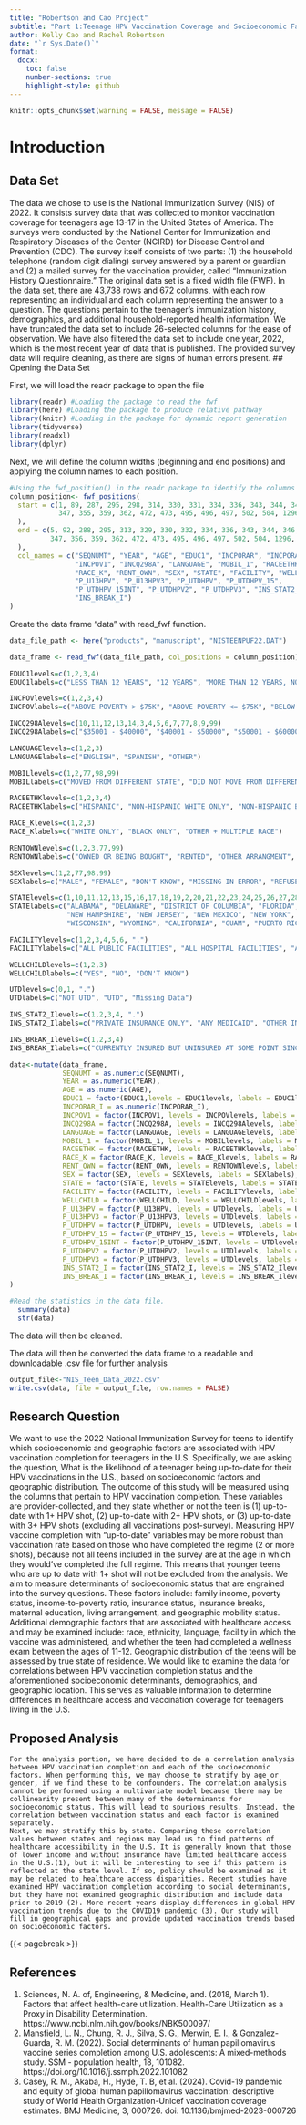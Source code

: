 ```yaml
---
title: "Robertson and Cao Project"
subtitle: "Part 1:Teenage HPV Vaccination Coverage and Socioeconomic Factors"
author: Kelly Cao and Rachel Robertson
date: "`r Sys.Date()`"
format:
  docx:
    toc: false
    number-sections: true
    highlight-style: github
---
```

```r
knitr::opts_chunk$set(warning = FALSE, message = FALSE)
```
# Introduction
## Data Set
  The data we chose to use is the National Immunization Survey (NIS) of 2022. It consists survey data that was collected to monitor vaccination coverage for teenagers age 13-17 in the United States of America. The surveys were conducted by the National Center for Immunization and Respiratory Diseases of the Center (NCIRD) for Disease Control and Prevention (CDC). The survey itself consists of two parts: (1) the household telephone (random digit dialing) survey answered by a parent or guardian and (2) a mailed survey for the vaccination provider, called “Immunization History Questionnaire.”
  The original data set is a fixed width file (FWF). In the data set, there are 43,738 rows and 672 columns, with each row representing an individual and each column representing the answer to a question. The questions pertain to the teenager’s immunization history, demographics, and additional household-reported health information. 
We have truncated the data set to include 26-selected columns for the ease of observation. We have also filtered the data set to include one year, 2022, which is the most recent year of data that is published. The provided survey data will require cleaning, as there are signs of human errors present. 
## Opening the Data Set

First, we will load the readr package to open the file
```r
library(readr) #Loading the package to read the fwf
library(here) #Loading the package to produce relative pathway
library(knitr) #Loading in the package for dynamic report generation
library(tidyverse)
library(readxl)
library(dplyr)
```


Next, we will define the column widths (beginning and end positions) and applying the column names to each position.
```r
#Using the fwf_position() in the readr package to identify the columns widths
column_position<- fwf_positions(
  start = c(1, 89, 287, 295, 298, 314, 330, 331, 334, 336, 343, 344, 345,
            347, 355, 359, 362, 472, 473, 495, 496, 497, 502, 504, 1296, 1297
  ),
  end = c(5, 92, 288, 295, 313, 329, 330, 332, 334, 336, 343, 344, 346,
          347, 356, 359, 362, 472, 473, 495, 496, 497, 502, 504, 1296, 1297
  ),
  col_names = c("SEQNUMT", "YEAR", "AGE", "EDUC1", "INCPORAR", "INCPORAR_I", 
                "INCPOV1", "INCQ298A", "LANGUAGE", "MOBIL_1", "RACEETHK", 
                "RACE_K", "RENT_OWN", "SEX", "STATE", "FACILITY", "WELLCHILD", 
                "P_U13HPV", "P_U13HPV3", "P_UTDHPV", "P_UTDHPV_15", 
                "P_UTDHPV_15INT", "P_UTDHPV2", "P_UTDHPV3", "INS_STAT2_I", 
                "INS_BREAK_I")
)

```


Create the data frame "data" with read_fwf function. 
```r
data_file_path <- here("products", "manuscript", "NISTEENPUF22.DAT")

data_frame <- read_fwf(data_file_path, col_positions = column_position)

```

```r
EDUC1levels=c(1,2,3,4)
EDUC1labels=c("LESS THAN 12 YEARS", "12 YEARS", "MORE THAN 12 YEARS, NON-COLLEGE GRAD", "COLLEGE GRADUATE")

INCPOVlevels=c(1,2,3,4)
INCPOVlabels=c("ABOVE POVERTY > $75K", "ABOVE POVERTY <= $75K", "BELOW POVERTY", "UNKNOWN")

INCQ298Alevels=c(10,11,12,13,14,3,4,5,6,7,77,8,9,99)
INCQ298Alabels=c("$35001 - $40000", "$40001 - $50000", "$50001 - $60000", "$60001 - $75000", "$75001+", "$0 - $7500", "$7501 - $10000", "$10001 - $17500", "$17501 - $20000", "$20001 - $25000", "DON'T KNOW", "$25001 - $30000", "$30001 - $35000", "REFUSED")

LANGUAGElevels=c(1,2,3)
LANGUAGElabels=c("ENGLISH", "SPANISH", "OTHER")

MOBILlevels=c(1,2,77,98,99)
MOBILlabels=c("MOVED FROM DIFFERENT STATE", "DID NOT MOVE FROM DIFFERENT STATE", "DON'T KNOW", "MISSING IN ERROR", "REFUSED")

RACEETHKlevels=c(1,2,3,4)
RACEETHKlabels=c("HISPANIC", "NON-HISPANIC WHITE ONLY", "NON-HISPANIC BLACK ONLY", "NON-HISPANIC OTHER + MULTIPLE RACE")

RACE_Klevels=c(1,2,3)
RACE_Klabels=c("WHITE ONLY", "BLACK ONLY", "OTHER + MULTIPLE RACE")

RENTOWNlevels=c(1,2,3,77,99)
RENTOWNlabels=c("OWNED OR BEING BOUGHT", "RENTED", "OTHER ARRANGMENT", "DON'T KNOW", "REFUSED")

SEXlevels=c(1,2,77,98,99)
SEXlabels=c("MALE", "FEMALE", "DON'T KNOW", "MISSING IN ERROR", "REFUSED")

STATElevels=c(1,10,11,12,13,15,16,17,18,19,2,20,21,22,23,24,25,26,27,28,29,30,31,32,33,34,35,36,37,38,39,4,40,41,42,44,45,46,47,48,49,5,50,51,53,54,55,56,6,66,72,78,8,9)
STATElabels=c("ALABAMA", "DELAWARE", "DISTRICT OF COLUMBIA", "FLORIDA", "GEORGIA", "HAWAII", "IDAHO", "ILLINOIS", "INDIANA", "IOWA", "ALASKA", "KANSAS", "KENTUCKY", "LOUISIANA", "MAINE", "MARYLAND", "MASSACHUSETTS", "MICHIGAN", "MINNESOTA", "MISSISSIPPI", "MISSOURI", "MONTANA", "NEBRASKA", "NEVADA",
              "NEW HAMPSHIRE", "NEW JERSEY", "NEW MEXICO", "NEW YORK", "NORTH CAROLINA", "NORTH DAKOTA", "OHIO", "ARIZONA", "OKLAHOMA", "OREGON", "PENNSYLVANIA", "RHODE ISLAND", "SOUTH CAROLINA", "SOUTH DAKOTA", "TENNESSEE", "TEXAS", "UTAH", "ARKANSAS", "VERMONT", "VIRGINIA", "WASHINGTON", "WEST VIRGINIA",
              "WISCONSIN", "WYOMING", "CALIFORNIA", "GUAM", "PUERTO RICO", "U.S. VIRGIN ISLANDS", "COLORADO", "CONNECTICUT")

FACILITYlevels=c(1,2,3,4,5,6, ".")
FACILITYlabels=c("ALL PUBLIC FACILITIES", "ALL HOSPITAL FACILITIES", "ALL PRIVATE FACILITIES", "ALL STD/SCHOOL/TEEN CLINICS OR OTHER FACILITIES", "MIXED", "UNKNOWN", "Missing Data")

WELLCHILDlevels=c(1,2,3)
WELLCHILDlabels=c("YES", "NO", "DON'T KNOW")

UTDlevels=c(0,1, ".")
UTDlabels=c("NOT UTD", "UTD", "Missing Data")

INS_STAT2_Ilevels=c(1,2,3,4, ".")
INS_STAT2_Ilabels=c("PRIVATE INSURANCE ONLY", "ANY MEDICAID", "OTHER INSURANCE (CHIP, IHS, MILITARY, OR OTHER, ALONE OR IN COMB. WITH PRIVATE INSURANCE)", "UNINSURED", "MISSING Data")

INS_BREAK_Ilevels=c(1,2,3,4)
INS_BREAK_Ilabels=c("CURRENTLY INSURED BUT UNINSURED AT SOME POINT SINCE AGE 11", "CURRENTLY INSURED AND NEVER UNINSURED SINCE AGE 11", "CURRENTLY UNINSURED BUT INSURED AT SOME POINT SINCE AGE 11", "CURRENTLY UNINSURED AND NEVER INSURED SINCE AGE 11")

data<-mutate(data_frame,
             SEQNUMT = as.numeric(SEQNUMT), 
             YEAR = as.numeric(YEAR),
             AGE = as.numeric(AGE),
             EDUC1 = factor(EDUC1,levels = EDUC1levels, labels = EDUC1labels),
             INCPORAR_I = as.numeric(INCPORAR_I), 
             INCPOV1 = factor(INCPOV1, levels = INCPOVlevels, labels = INCPOVlabels),
             INCQ298A = factor(INCQ298A, levels = INCQ298Alevels, labels = INCQ298Alabels),             
             LANGUAGE = factor(LANGUAGE, levels = LANGUAGElevels, labels = LANGUAGElabels),
             MOBIL_1 = factor(MOBIL_1, levels = MOBILlevels, labels = MOBILlabels),
             RACEETHK = factor(RACEETHK, levels = RACEETHKlevels, labels = RACEETHKlabels),
             RACE_K = factor(RACE_K, levels = RACE_Klevels, labels = RACE_Klabels),
             RENT_OWN = factor(RENT_OWN, levels = RENTOWNlevels, labels = RENTOWNlabels), 
             SEX = factor(SEX, levels = SEXlevels, labels = SEXlabels),
             STATE = factor(STATE, levels = STATElevels, labels = STATElabels), 
             FACILITY = factor(FACILITY, levels = FACILITYlevels, labels = FACILITYlabels),
             WELLCHILD = factor(WELLCHILD, levels = WELLCHILDlevels, labels = WELLCHILDlabels),
             P_U13HPV = factor(P_U13HPV, levels = UTDlevels, labels = UTDlabels),
             P_U13HPV3 = factor(P_U13HPV3, levels = UTDlevels, labels = UTDlabels),
             P_UTDHPV = factor(P_UTDHPV, levels = UTDlevels, labels = UTDlabels),
             P_UTDHPV_15 = factor(P_UTDHPV_15, levels = UTDlevels, labels = UTDlabels),
             P_UTDHPV_15INT = factor(P_UTDHPV_15INT, levels = UTDlevels, labels = UTDlabels),
             P_UTDHPV2 = factor(P_UTDHPV2, levels = UTDlevels, labels = UTDlabels),
             P_UTDHPV3 = factor(P_UTDHPV3, levels = UTDlevels, labels = UTDlabels),
             INS_STAT2_I = factor(INS_STAT2_I, levels = INS_STAT2_Ilevels, labels = INS_STAT2_Ilabels),
             INS_BREAK_I = factor(INS_BREAK_I, levels = INS_BREAK_Ilevels, labels = INS_BREAK_Ilabels)
)

```


```r
#Read the statistics in the data file.
  summary(data)
  str(data)
```

The data will then be cleaned. 

The data will then be converted the data frame to a readable and downloadable .csv file for further analysis
```r
output_file<-"NIS_Teen_Data_2022.csv"
write.csv(data, file = output_file, row.names = FALSE)
```



## Research Question
  We want to use the 2022 National Immunization Survey for teens to identify which socioeconomic and geographic factors are associated with HPV vaccination completion for teenagers in the U.S. Specifically, we are asking the question, What is the likelihood of a teenager being up-to-date for their HPV vaccinations in the U.S., based on socioeconomic factors and geographic distribution. The outcome of this study will be measured using the columns that pertain to HPV vaccination completion. These variables are provider-collected, and they state whether or not the teen is (1) up-to-date with 1+ HPV shot, (2) up-to-date with 2+ HPV shots, or (3) up-to-date with 3+ HPV shots (excluding all vaccinations post-survey). Measuring HPV vaccine completion with “up-to-date” variables may be more robust than vaccination rate based on those who have completed the regime (2 or more shots), because not all teens included in the survey are at the age in which they would’ve completed the full regime. This means that younger teens who are up to date with 1+ shot will not be excluded from the analysis.
  We aim to measure determinants of socioeconomic status that are engrained into the survey questions. These factors include: family income, poverty status, income-to-poverty ratio, insurance status, insurance breaks, maternal education, living arrangement, and geographic mobility status. Additional demographic factors that are associated with healthcare access and may be examined include: race, ethnicity, language, facility in which the vaccine was administered, and whether the teen had completed a wellness exam between the ages of 11-12. Geographic distribution of the teens will be assessed by true state of residence. 
  We would like to examine the data for correlations between HPV vaccination completion status and the aforementioned socioeconomic determinants, demographics, and geographic location. This serves as valuable information to determine differences in healthcare access and vaccination coverage for teenagers living in the U.S.

## Proposed Analysis
	For the analysis portion, we have decided to do a correlation analysis between HPV vaccination completion and each of the socioeconomic factors. When performing this, we may choose to stratify by age or gender, if we find these to be confounders. The correlation analysis cannot be performed using a multivariate model because there may be collinearity present between many of the determinants for socioeconomic status. This will lead to spurious results. Instead, the correlation between vaccination status and each factor is examined separately. 
	Next, we may stratify this by state. Comparing these correlation values between states and regions may lead us to find patterns of healthcare accessibility in the U.S. It is generally known that those of lower income and without insurance have limited healthcare access in the U.S.(1), but it will be interesting to see if this pattern is reflected at the state level. If so, policy should be examined as it may be related to healthcare access disparities. Recent studies have examined HPV vaccination completion according to social determinants, but they have not examined geographic distribution and include data prior to 2019 (2). More recent years display differences in global HPV vaccination trends due to the COVID19 pandemic (3). Our study will fill in geographical gaps and provide updated vaccination trends based on socioeconomic factors.

{{< pagebreak >}}

## References
1. Sciences, N. A. of, Engineering, & Medicine, and. (2018, March 1). Factors that affect health-care utilization. Health-Care Utilization as a Proxy in Disability Determination. https://www.ncbi.nlm.nih.gov/books/NBK500097/ 
2. Mansfield, L. N., Chung, R. J., Silva, S. G., Merwin, E. I., & Gonzalez-Guarda, R. M. (2022). Social determinants of human papillomavirus vaccine series completion among U.S. adolescents: A mixed-methods study. SSM - population health, 18, 101082. https://doi.org/10.1016/j.ssmph.2022.101082
3. Casey, R. M., Akaba, H., Hyde, T. B, et al. (2024). Covid-19 pandemic and equity of global human papillomavirus vaccination: descriptive study of World Health Organization-Unicef vaccination coverage estimates. BMJ Medicine, 3, 000726. doi: 10.1136/bmjmed-2023-000726